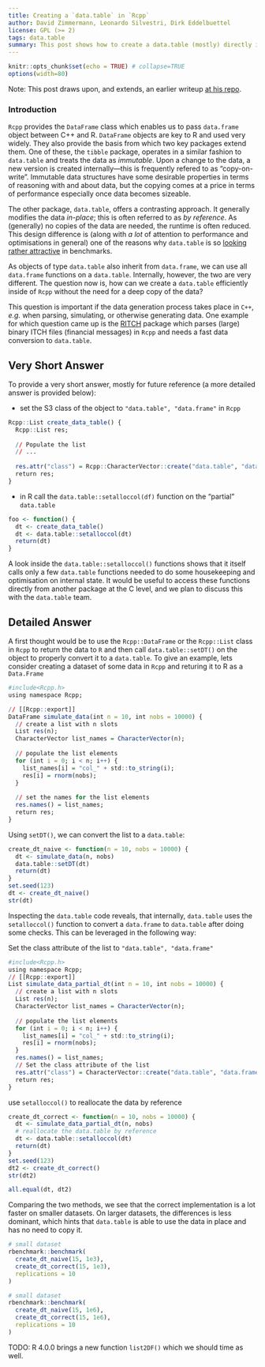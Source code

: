 ```yaml
---
title: Creating a `data.table` in `Rcpp` 
author: David Zimmermann, Leonardo Silvestri, Dirk Eddelbuettel
license: GPL (>= 2)
tags: data.table
summary: This post shows how to create a data.table (mostly) directly in Rcpp
---
```


```r
knitr::opts_chunk$set(echo = TRUE) # collapse=TRUE
options(width=80)
```

Note: This post draws upon, and extends, an earlier writeup [at his
repo](https://github.com/lsilvest/data.table_at_c_level).

### Introduction

`Rcpp` provides the `DataFrame` class which enables us to pass `data.frame` object between C++ and
R. `DataFrame` objects are key to R and used very widely.  They also provide the basis from which
two key packages extend them. One of these, the `tibble` package, operates in a similar fashion to
`data.table` and treats the data as _immutable_. Upon a change to the data, a new version is created
internally---this is frequently refered to as "copy-on-write". Immutable data structures have some
desirable properties in terms of reasoning with and about data, but the copying comes at a price in
terms of performance especially once data becomes sizeable.

The other package, `data.table`, offers a contrasting approach. It generally modifies the data
_in-place_; this is often referred to as _by reference_. As (generally) no copies of the data are
needed, the runtime is often reduced.  This design difference is (along with _a lot_ of attention to
performance and optimisations in general) one of the reasons why `data.table` is so [looking rather
attractive](https://h2oai.github.io/db-benchmark/) in benchmarks.

As objects of type `data.table` also inherit from `data.frame`, we can use all `data.frame`
functions on a `data.table`.  Internally, however, the two are very different.  The question now is,
how can we create a `data.table` efficiently inside of `Rcpp` without the need for a deep copy of
the data?

This question is important if the data generation process takes place in `C++`, _e.g._ when parsing, simulating, or otherwise generating data.
One example for which question came up is the [RITCH](https://github.com/DavZim/RITCH) package which
parses (large) binary ITCH files (financial messages) in `Rcpp` and needs a fast data conversion to `data.table`.

## Very Short Answer

To provide a very short answer, mostly for future reference (a more detailed answer is provided below):

- set the S3 class of the object to `"data.table", "data.frame"` in `Rcpp`

```r
Rcpp::List create_data_table() {
  Rcpp::List res;
  
  // Populate the list
  // ...
  
  res.attr("class") = Rcpp::CharacterVector::create("data.table", "data.frame");
  return res;
}
```

- in R call the `data.table::setalloccol(df)` function on the "partial" `data.table`

```r
foo <- function() {
  dt <- create_data_table()
  dt <- data.table::setalloccol(dt)
  return(dt)
}
```
A look inside the `data.table::setalloccol()` functions shows that it itself calls only a few
`data.table` functions needed to do some housekeeping and optimisation on internal state. It would
be useful to access these functions directly from another package at the C level, and we plan to
discuss this with the `data.table` team.


## Detailed Answer

A first thought would be to use the `Rcpp::DataFrame` or the `Rcpp::List` class in `Rcpp` to return
the data to `R` and then call `data.table::setDT()` on the object to properly convert it to a
`data.table`.  To give an example, lets consider creating a dataset of some data in `Rcpp` and
returing it to R as a `Data.Frame`

```r
#include<Rcpp.h>
using namespace Rcpp;

// [[Rcpp::export]]
DataFrame simulate_data(int n = 10, int nobs = 10000) {
  // create a list with n slots
  List res(n);
  CharacterVector list_names = CharacterVector(n);
  
  // populate the list elements
  for (int i = 0; i < n; i++) {
    list_names[i] = "col_" + std::to_string(i);
    res[i] = rnorm(nobs);
  }
  
  // set the names for the list elements
  res.names() = list_names;
  return res;
}
```

Using `setDT()`, we can convert the list to a `data.table`:

```r
create_dt_naive <- function(n = 10, nobs = 10000) {
  dt <- simulate_data(n, nobs)
  data.table::setDT(dt)
  return(dt)
}
set.seed(123)
dt <- create_dt_naive()
str(dt)
```

Inspecting the `data.table` code reveals, that internally, `data.table` uses the `setalloccol()` function to convert a `data.frame` to `data.table` after doing some checks.
This can be leveraged in the following way: 

Set the class attribute of the list to `"data.table", "data.frame"`

```r
#include<Rcpp.h>
using namespace Rcpp;
// [[Rcpp::export]]
List simulate_data_partial_dt(int n = 10, int nobs = 10000) {
  // create a list with n slots
  List res(n);
  CharacterVector list_names = CharacterVector(n);
  
  // populate the list elements
  for (int i = 0; i < n; i++) {
    list_names[i] = "col_" + std::to_string(i);
    res[i] = rnorm(nobs);
  }
  res.names() = list_names;
  // Set the class attribute of the list
  res.attr("class") = CharacterVector::create("data.table", "data.frame");
  return res;
}
```

use `setalloccol()` to reallocate the data by reference
```r
create_dt_correct <- function(n = 10, nobs = 10000) {
  dt <- simulate_data_partial_dt(n, nobs)
  # reallocate the data.table by reference
  dt <- data.table::setalloccol(dt)
  return(dt)
}
set.seed(123)
dt2 <- create_dt_correct()
str(dt2)

all.equal(dt, dt2)
```

Comparing the two methods, we see that the correct implementation is a lot faster on smaller datasets.
On larger datasets, the differences is less dominant, which hints that `data.table` is able to use the data in place and has no need to copy it.

```r
# small dataset
rbenchmark::benchmark(
  create_dt_naive(15, 1e3),
  create_dt_correct(15, 1e3),
  replications = 10
)

# small dataset
rbenchmark::benchmark(
  create_dt_naive(15, 1e6),
  create_dt_correct(15, 1e6),
  replications = 10
)
```

TODO: R 4.0.0 brings a new function `list2DF()` which we should time as well.
